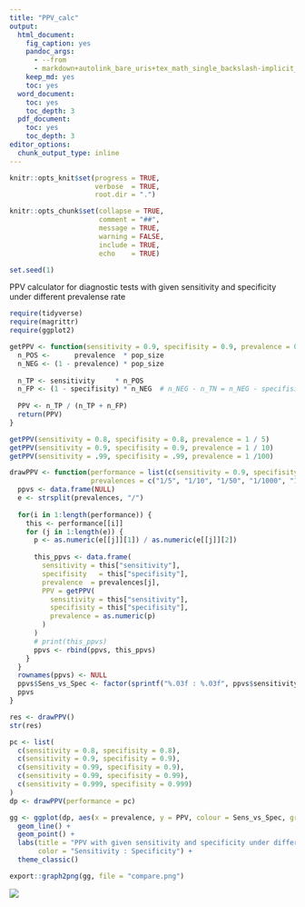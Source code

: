 ```yaml
---
title: "PPV_calc"
output:
  html_document:
    fig_caption: yes
    pandoc_args:
      - --from
      - markdown+autolink_bare_uris+tex_math_single_backslash-implicit_figures
    keep_md: yes
    toc: yes
  word_document:
    toc: yes
    toc_depth: 3
  pdf_document:
    toc: yes
    toc_depth: 3
editor_options: 
  chunk_output_type: inline
---
```


```r
knitr::opts_knit$set(progress = TRUE, 
                     verbose  = TRUE, 
                     root.dir = ".")

knitr::opts_chunk$set(collapse = TRUE, 
                      comment = "##", 
                      message = TRUE, 
                      warning = FALSE, 
                      include = TRUE,
                      echo    = TRUE)

set.seed(1)
```

PPV calculator for diagnostic tests with given sensitivity and specificity under different prevalense rate


```r
require(tidyverse)
require(magrittr)
require(ggplot2)

```

```r
getPPV <- function(sensitivity = 0.9, specifisity = 0.9, prevalence = 0.1, pop_size = 100000) {
  n_POS <-      prevalence  * pop_size
  n_NEG <- (1 - prevalence) * pop_size
  
  n_TP <- sensitivity     * n_POS
  n_FP <- (1 - specifisity) * n_NEG  # n_NEG - n_TN = n_NEG - specifisity * n_NEG
  
  PPV <- n_TP / (n_TP + n_FP) 
  return(PPV)
}

```

```r
getPPV(sensitivity = 0.8, specifisity = 0.8, prevalence = 1 / 5)
getPPV(sensitivity = 0.9, specifisity = 0.9, prevalence = 1 / 10)
getPPV(sensitivity = .99, specifisity = .99, prevalence = 1 /100)

```

```r
drawPPV <- function(performance = list(c(sensitivity = 0.9, specifisity = 0.9)),
                    prevalences = c("1/5", "1/10", "1/50", "1/1000", "1/10000", "1/100000")) {
  ppvs <- data.frame(NULL)
  e <- strsplit(prevalences, "/")
  
  for(i in 1:length(performance)) {
    this <- performance[[i]]
    for (j in 1:length(e)) {
      p <- as.numeric(e[[j]][1]) / as.numeric(e[[j]][2])
      
      this_ppvs <- data.frame(
        sensitivity = this["sensitivity"], 
        specifisity   = this["specifisity"], 
        prevalence  = prevalences[j], 
        PPV = getPPV(
          sensitivity = this["sensitivity"],
          specifisity = this["specifisity"],
          prevalence = as.numeric(p)
        )
      )
      # print(this_ppvs)  
      ppvs <- rbind(ppvs, this_ppvs)
    }
  }
  rownames(ppvs) <- NULL
  ppvs$Sens_vs_Spec <- factor(sprintf("%.03f : %.03f", ppvs$sensitivity, ppvs$specifisity))
  ppvs
}

```

```r
res <- drawPPV()
str(res)

```

```r
pc <- list(
  c(sensitivity = 0.8, specifisity = 0.8),
  c(sensitivity = 0.9, specifisity = 0.9),
  c(sensitivity = 0.99, specifisity = 0.9),
  c(sensitivity = 0.99, specifisity = 0.99),
  c(sensitivity = 0.999, specifisity = 0.999)
)
dp <- drawPPV(performance = pc)

gg <- ggplot(dp, aes(x = prevalence, y = PPV, colour = Sens_vs_Spec, group = Sens_vs_Spec)) +
  geom_line() +
  geom_point() +
  labs(title = "PPV with given sensitivity and specificity under different prevalense",
       color = "Sensitivity : Specificity") +
  theme_classic()

export::graph2png(gg, file = "compare.png")
```

![](./compare.png)


